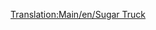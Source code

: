 [[Translation:Main/en/Sugar Truck]]{{Template:Trains_Carriages_new
|Picture=[[File:en/Sugartruck.png]]
|NormalCost=£1,031 ($2,062)
|NormalWeight=19 / 49 t
|NormalCapacity=30 tonnes of sugar
|MonoCost="
|MonoWeight=19 / 54 t
|MonoCapacity=35 tonnes of sugar
|MagCost="
|MagWeight=19 / 56 t
|MagCapacity=37 tonnes of sugar
|Description=Moves sugar between the Sugar Mine and the Sweet Factory.
}}